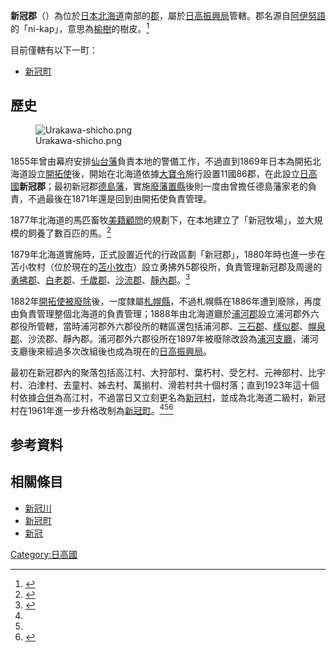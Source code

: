 {{日本郡
| 郡         = 新冠郡
| 日文原名   = 新冠郡
| 平假名     = にいかっぷぐん
| 羅馬字拼音 = Niikappu-gun
| 都道府縣   = 北海道
| 支廳       = 日高振興局
| 町         = 1
| 村         =
| 地圖       = [[File:Niikappu_in_Hidaka_Subprefecture.gif|250px]]
}}
'''新冠郡'''（{{jpn|j=新冠郡|hg=にいかっぷぐん|rm=Niikappu gun|f=y}}）為位於[[日本|日本]][[北海道|北海道]]南部的[[郡_(日本)|郡]]，屬於[[日高振興局|日高振興局]]管轄。郡名源自[[阿伊努語|阿伊努語]]的「ni-kap」，意思為[[榆樹|榆樹]]的樹皮。<ref name="niikappu">{{Cite web| url=http://niikappu.gr.jp/niikappu.html| title=新冠はどんなまち？| publisher=新冠町観光協会| language=ja| accessdate=2020-12-21| archive-date=2018-08-31| archive-url=https://web.archive.org/web/20180831051010/http://niikappu.gr.jp/niikappu.html| dead-url=no}}</ref>

目前僅轄有以下一町：
* [[新冠町|新冠町]]

== 歷史 ==

[[Image:Urakawa-shicho.png|thumb]]

1855年曾由幕府安排[[仙台藩|仙台藩]]負責本地的警備工作，不過直到1869年日本為開拓北海道設立[[開拓使|開拓使]]後，開始在北海道依據[[大寶令|大寶令]]施行{{Tsl|ja|国郡里制|國郡里制}}設置11國86郡，在此設立[[日高國|日高國]]'''新冠郡'''；最初新冠郡{{Tsl|ja|北海道の分領支配|北海道的分領支配|被分配給}}[[德島藩|德島藩]]，實施[[廢藩置縣|廢藩置縣]]後則一度由曾擔任德島藩家老的{{Tsl|ja|稲田邦植|稻田邦植}}負責，不過最後在1871年還是回到由開拓使負責管理。

1877年北海道的馬匹畜牧[[御雇外國人|美籍顧問]]{{Tsl|en|Edwin Dun|艾德溫·敦}}的規劃下，在本地建立了「新冠牧場」，並大規模的飼養了數百匹的馬。<ref name="History">{{Cite web| url=https://www.niikappu.jp/shokai/gaiyo/rekishi.html| title=町の歴史| date=2015-04-01| publisher=新冠町公所| language=ja| accessdate=2020-12-21| archive-date=2017-08-12| archive-url=https://web.archive.org/web/20170812191957/http://www.niikappu.jp/shokai/gaiyo/rekishi.html| dead-url=no}}</ref>

1879年北海道實施{{Tsl|ja|郡区町村編制法|郡區町村編制法}}時，正式設置近代的行政區劃「新冠郡」，1880年時也進一步在苫小牧村（位於現在的[[苫小牧市|苫小牧市]]）設立勇拂外5郡役所，負責管理新冠郡及周邊的[[勇拂郡|勇拂郡]]、[[白老郡|白老郡]]、[[千歲郡|千歲郡]]、[[沙流郡|沙流郡]]、[[靜內郡|靜內郡]]。<ref>{{Cite web| publisher=苫小牧市政府| title=苫小牧市的歷史| url=http://www.city.tomakomai.hokkaido.jp/history.htm| accessdate=2007年11月13日| language=ja| deadurl=yes| archiveurl=https://web.archive.org/web/20071114112525/http://www.city.tomakomai.hokkaido.jp/history.htm| archivedate=2007年11月14日}}</ref>

1882年[[三縣一局時代|開拓使被廢除]]後，一度隸屬[[札幌縣|札幌縣]]，不過札幌縣在1886年遭到廢除，再度由負責管理整個北海道的{{Tsl|ja|北海道庁 (1886-1947)|北海道廳 (1886年-1947年)|北海道廳}}負責管理；1888年由北海道廳於[[浦河郡|浦河郡]]設立浦河郡外六郡役所管轄，當時浦河郡外六郡役所的轄區還包括浦河郡、[[三石郡|三石郡]]、[[樣似郡|樣似郡]]、[[幌泉郡|幌泉郡]]、沙流郡、靜內郡。浦河郡外六郡役所在1897年被廢除改設為[[浦河支廳|浦河支廳]]，浦河支廳後來經過多次改組後也成為現在的[[日高振興局|日高振興局]]。

最初在新冠郡內的聚落包括高江村、大狩部村、葉朽村、受乞村、元神部村、比宇村、泊津村、去童村、姊去村、萬揃村、滑若村共十個村落；直到1923年這十個村依據{{Tsl|ja|北海道一・二級町村制|北海道一・二級町村制|北海道二級町村制}}[[市町村合併|合併]]為高江村，不過當日又立刻更名為[[新冠町|新冠村]]，並成為北海道二級村，新冠村在1961年進一步升格改制為[[新冠町|新冠町]]。<ref name="niikappu"/><ref name="History"/><ref>{{Cite web|url=http://homepage1.nifty.com/ishato/tiri/sityoson/01hokkai/01_hokkai11.htm#hidaka |title=市町村的變遷 - 北海道［道央・道南］ |publisher=ISSIE |accessdate=2008年6月14日 |language=ja |deadurl=yes |archiveurl=https://web.archive.org/web/20090930122953/http://homepage1.nifty.com/ishato/tiri/sityoson/01hokkai/01_hokkai11.htm |archivedate=2009年9月30日 }}</ref>

== 参考資料 ==
{{reflist|30em}}

== 相關條目 ==

* [[新冠川|新冠川]]
* [[新冠町|新冠町]]
* [[新冠|新冠]]

{{日高振興局}}
{{日高国的郡}}

[[Category:日高國|Category:日高國]]